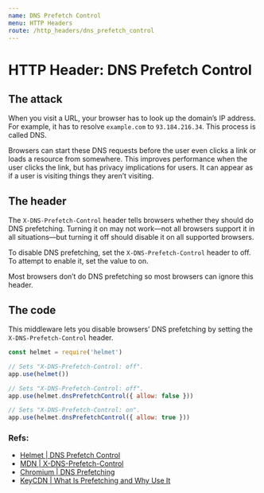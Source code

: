```yaml
---
name: DNS Prefetch Control
menu: HTTP Headers
route: /http_headers/dns_prefetch_control
---
```


# HTTP Header: DNS Prefetch Control

## The attack

When you visit a URL, your browser has to look up the domain’s IP address. For example, it has to resolve `example.com` to `93.184.216.34`. This process is called DNS.

Browsers can start these DNS requests before the user even clicks a link or loads a resource from somewhere. This improves performance when the user clicks the link, but has privacy implications for users. It can appear as if a user is visiting things they aren’t visiting.

## The header

The `X-DNS-Prefetch-Control` header tells browsers whether they should do DNS prefetching. Turning it on may not work—not all browsers support it in all situations—but turning it off should disable it on all supported browsers.

To disable DNS prefetching, set the `X-DNS-Prefetch-Control` header to off. To attempt to enable it, set the value to on.

Most browsers don’t do DNS prefetching so most browsers can ignore this header.


## The code

This middleware lets you disable browsers’ DNS prefetching by setting the `X-DNS-Prefetch-Control` header.

```js
const helmet = require('helmet')

// Sets "X-DNS-Prefetch-Control: off".
app.use(helmet())

// Sets "X-DNS-Prefetch-Control: off".
app.use(helmet.dnsPrefetchControl({ allow: false }))

// Sets "X-DNS-Prefetch-Control: on".
app.use(helmet.dnsPrefetchControl({ allow: true }))
```

### Refs:

- [Helmet | DNS Prefetch Control](https://helmetjs.github.io/docs/dns-prefetch-control)
- [MDN | X-DNS-Prefetch-Control](https://developer.mozilla.org/en-US/docs/Web/HTTP/Headers/X-DNS-Prefetch-Control)
- [Chromium | DNS Prefetching](https://dev.chromium.org/developers/design-documents/dns-prefetching)
- [KeyCDN | What Is Prefetching and Why Use It](https://www.keycdn.com/support/prefetching)